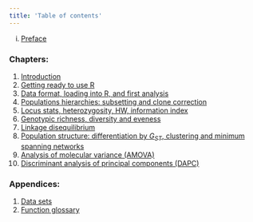 ```yaml
---
title: 'Table of contents'
---
```


i.   [Preface](Foreword.html)

### Chapters:

1.   [Introduction](C1_Introduction.html)
2.   [Getting ready to use R](C2_Getting_ready_to_use_R.html)
3.   [Data format, loading into R, and first analysis](C3_Data_format_loading.html)
4.   [Populations hierarchies: subsetting and clone correction](C4_Population_Hierarchies.html)
5.   [Locus stats, heterozygosity, HW, information index ](C5_Locus_Stats.html)
6.   [Genotypic richness, diversity and eveness](C6_Genotypic_EvenRichDiv.html)
7.   [Linkage disequilibrium](C7_Linkage_disequilibrium.html)
8.   [Population structure: differentiation by $G_{ST}$, clustering and minimum spanning networks](C8_Pop_Structure.html)
9.   [Analysis of molecular variance (AMOVA)](C9_AMOVA.html)
10.   [Discriminant analysis of principal components (DAPC)](C10_DAPC.html)

### Appendices:

1. [Data sets](A1_Data_sets.html)
2. [Function glossary](A2_Function_Glossary.html)

